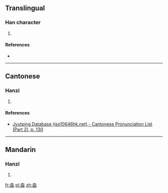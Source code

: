 ==Translingual==

===Han character===
{{Han char|rn=75|rad=木|as=09|sn=13|four=|canj=DRRR,XDRRR|ids=⿱木⿲口口口}}

# {{defn|Han|sort=木09}}

====References====
* {{Han ref|kx=0538.360|dkj=15116|hdz=21250.070|uh=694D|ud=26957}}

----

==Cantonese==

===Hanzi===
{{yue-hanzi|jyut=[[bun2]]|y=bun2}}

# {{defn|lang=yue|sort=木09}}

====References====
* [http://www.iso10646hk.net/jp/document/download.jsp Jyutping Database (iso10646hk.net) - Cantonese Pronunciation List (Part 2), p. 130]

----

==Mandarin==

===Hanzi===
{{cmn-hanzi|pin=[[běn]] ([[ben3]])|wg=pen<sup>3</sup>}}

# {{defn|lang=cmn|sort=木09}}

[[fr:楍]]
[[pl:楍]]
[[zh:楍]]